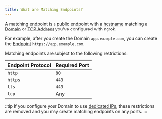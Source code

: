 ```yaml
---
title: What are Matching Endpoints?
---
```


A matching endpoint is a public endpoint with a [hostname](https://en.wikipedia.org/wiki/Hostname.) matching a [Domain](/universal-gateway/what-are-domains) or [TCP Address](/universal-gateway/what-are-tcp-addresses) you've configured with ngrok.

For example, after you create the Domain `app.example.com`, you can create the [Endpoint](/universal-gateway/endpoints) `https://app.example.com`.

Matching endpoints are subject to the following restrictions:

| Endpoint Protocol | Required Port |
| ----------------- | ------------- |
| `http`            | `80`          |
| `https`           | `443`         |
| `tls`             | `443`         |
| `tcp`             | Any           |

::tip
If you configure your Domain to use [dedicated IPs](/universal-gateway/ip-addresses/#dedicated-ips), these restrictions are removed and you may create matching endpoints on any ports.
:::
